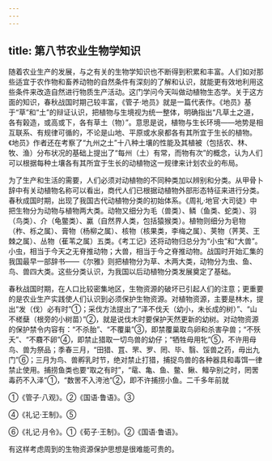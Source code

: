 ```yaml
---
---
---
```

title: 第八节农业生物学知识
---



随着农业生产的发展，与之有关的生物学知识也不断得到积累和丰富。人们如对那些适宜于农作物和畜养动物的自然条件有深刻的了解和认识，就能更有效地利用这些条件来改造自然进行物质生产活动。这门学问今天叫做动植物生态学。关于这方面的知识，春秋战国时期己较丰富，《管子·地员》就是一篇代表作。《地员》基于“草”和“土”的辩证认识，把植物与生境视为统一整体，明确指出“凡草土之道，各有榖造，或高或下，各有草土（物）”。意思是说，植物与生长环境——地势是相互联系、有规律可循的，不论是山地、平原或水泉都各有其所宜于生长的植物。《地员》作者还在考察了“九州之土”十八种土壤的性能及其植被（包括农、林、牧、渔）分布状况的基础上提出了“每州（土）有常，而物有次”的概念，认为人们可以根据每种土壤各有其所宜于生长的动植物这一规律来计划农业的布局。

为了生产和生活的需要，人们必须对动植物的不同种类加以辨别和分类。从甲骨卜辞中有关动植物名称可以看出，商代人们已根据动植物外部形态特征来进行分类。春秋成国时期，出现了我国古代动植物分类的初始体系。《周礼·地官·大司徒》中把生物分为动物与植物两大类。动物又细分为毛（兽类）、鳞（鱼类、蛇类）、羽（鸟类）、介（龟鳖类）、驘（自然界人类，包括猿猴类）。植物则细分为皂物（柞、栎之属）、膏物（杨柳之属）、核物（核果类，李梅之属）、荚物（荠荚、王棘之属）、丛物（萑苇之属）五类。《考工记》还将动物归总分为“小虫”和“大兽”。小虫，相当于今天之无脊推动物；大兽，相当于今之脊推动物。战国时开始汇集的我国最早一部辞书——《尔雅》则把植物分为草、木两大类，动物分为虫、鱼、鸟、兽四大类。这些分类认识，为我国以后动植物分类发展奠定了基础。

春秋战国时期，在人口比较密集地区，生物资源的破坏已引起人们的注意；更重要的是农业生产实践使人们认识到必须保护生物资源。对植物资源，主要是林木，提出“发（伐）必有时”①；采伐方法提出了“泽不伐夭（幼小，未长成的树）”、“山不槎蘖（根旁的小树苗）”②，就是说伐木时要保护天然更新的幼树。对动物资源的保护禁令内容有：“不杀胎”、“不覆巢”③，即禁覆巢取鸟卵和杀害孕兽；“不殀夭”、“不麛不卵”④，即禁止猎取一切鸟兽的幼仔；“牺牲毋用牝”⑤，不许用母鸟、兽为祭品；季春三月，“田猎、罝、罘、罗、罔、毕、翳、馁兽之药，毋出九门”⑥；三月为鸟、兽孵乳时节，绝对禁止打猎，捕捉鸟兽的各种器具和毒饵一律禁止使用。捕捞鱼类也要“取之有时”，“鼋、亀、鱼、鳖、鳅、鳣孕别之时，罔罟毒药不入泽”①，“数罟不入洿池”②，即不许捕捞小鱼。二千多年前就

①《管子·八观》。②《国语·鲁语》。③

④《礼记·王制》。⑤

⑥《礼记·月令》。①《荀子·王制》。②《国语·鲁语》。

有这样考虑周到的生物资源保护思想是很难能可贵的。